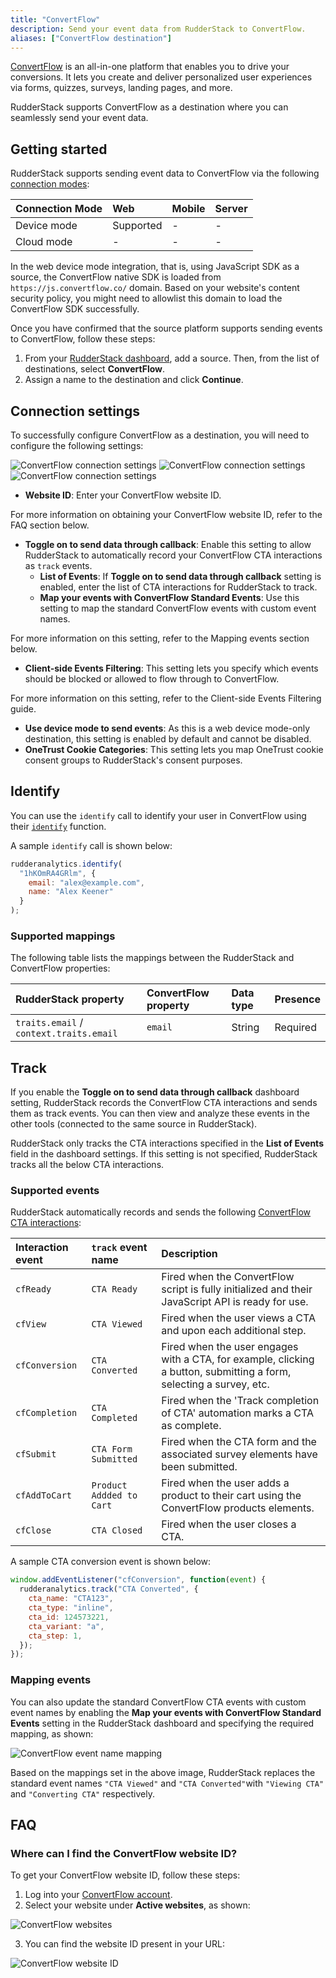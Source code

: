 ```yaml
---
title: "ConvertFlow"
description: Send your event data from RudderStack to ConvertFlow.
aliases: ["ConvertFlow destination"]
---
```


[ConvertFlow](https://www.convertflow.com/) is an all-in-one platform that enables you to drive your conversions. It lets you create and deliver personalized user experiences via forms, quizzes, surveys, landing pages, and more. 

RudderStack supports ConvertFlow as a destination where you can seamlessly send your event data.

## Getting started

RudderStack supports sending event data to ConvertFlow via the following <a href="https://rudderstack.com/docs/rudderstack-cloud/rudderstack-connection-modes/">connection modes</a>:

| Connection Mode | Web | Mobile | Server |
| :--- | :--- | :--- | :--- |
| Device mode | Supported | - | - |
| Cloud mode | -  | - | - |

<div class="infoBlock">
In the web device mode integration, that is, using <Link to="/sources/event-streams/sdks/rudderstack-javascript-sdk">JavaScript SDK</Link> as a source, the ConvertFlow native SDK is loaded from <code class="inline-code">https://js.convertflow.co/</code> domain. Based on your website's content security policy, you might need to <Link to="/sources/event-streams/sdks/rudderstack-javascript-sdk/load-js-sdk/#allowlist-destination-domain">allowlist this domain</Link> to load the ConvertFlow SDK successfully.
</div>

Once you have confirmed that the source platform supports sending events to ConvertFlow, follow these steps:

1. From your [RudderStack dashboard](https://app.rudderstack.com/), add a source. Then, from the list of destinations, select **ConvertFlow**.
2. Assign a name to the destination and click **Continue**.

## Connection settings

To successfully configure ConvertFlow as a destination, you will need to configure the following settings:

<img src="../../assets/event-stream-destinations/convertflow-connection-settings-1.png" alt="ConvertFlow connection settings" />
<img src="../../assets/event-stream-destinations/convertflow-connection-settings-2.png" alt="ConvertFlow connection settings" />
<img src="../../assets/event-stream-destinations/convertflow-connection-settings-3.png" alt="ConvertFlow connection settings" />

- **Website ID**: Enter your ConvertFlow website ID.

<div class="infoBlock">
For more information on obtaining your ConvertFlow website ID, refer to the <Link to="#faq">FAQ</Link> section below.
</div>

- **Toggle on to send data through callback**: Enable this setting to allow RudderStack to automatically record your ConvertFlow CTA interactions as `track` events.
  - **List of Events**: If **Toggle on to send data through callback** setting is enabled, enter the list of CTA interactions for RudderStack to track.
  - **Map your events with ConvertFlow Standard Events**: Use this setting to map the standard ConvertFlow events with custom event names.

<div class="infoBlock">
For more information on this setting, refer to the <Link to="#mapping-events">Mapping events</Link> section below.
</div>

- **Client-side Events Filtering**: This setting lets you specify which events should be blocked or allowed to flow through to ConvertFlow.

<div class="infoBlock">
For more information on this setting, refer to the <Link to="/sources/sdks/event-filtering/">Client-side Events Filtering</Link> guide.
</div>

- **Use device mode to send events**: As this is a <Link to="https://www.rudderstack.com/docs/destinations/rudderstack-connection-modes/#device-mode">web device mode</Link>-only destination, this setting is enabled by default and cannot be disabled.
- **OneTrust Cookie Categories**: This setting lets you map <Link to="/sources/sdks/rudderstack-javascript-sdk/consent-managers/onetrust/">OneTrust</Link> cookie consent groups to RudderStack's consent purposes.

## Identify

You can use the <Link to="/event-spec/standard-events/identify/">`identify`</Link> call to identify your user in ConvertFlow using their <a href="https://help.convertflow.com/article/112-convertflow-javascript-api-examples#convertflow-identify">`identify`</a> function.

A sample `identify` call is shown below:

```javascript
rudderanalytics.identify(
  "1hKOmRA4GRlm", {
    email: "alex@example.com",
    name: "Alex Keener"
  }
);
```

### Supported mappings

The following table lists the mappings between the RudderStack and ConvertFlow properties:

| RudderStack property | ConvertFlow property | Data type | Presence
|:---------------------|:-------------|:--------------|:--------------|
| `traits.email` / `context.traits.email` | `email` | String | Required |

## Track

If you enable the **Toggle on to send data through callback** dashboard setting, RudderStack records the ConvertFlow CTA interactions and sends them as <Link to="/event-spec/standard-events/track/">track</Link> events. You can then view and analyze these events in the other tools (connected to the same source in RudderStack).

<div class="infoBlock">
RudderStack only tracks the CTA interactions specified in the <strong>List of Events</strong> field in the dashboard settings. If this setting is not specified, RudderStack tracks all the below CTA interactions.
</div>

### Supported events

RudderStack automatically records and sends the following <a href="https://help.convertflow.com/article/112-convertflow-javascript-api-examples">ConvertFlow CTA interactions</a>:

| Interaction event | `track` event name | Description |
| :---| :---|  :--- |
| `cfReady`| `CTA Ready` | Fired when the ConvertFlow script is fully initialized and their JavaScript API is ready for use. |
| `cfView`|  `CTA Viewed` | Fired when the user views a CTA and upon each additional step.
| `cfConversion`|  `CTA Converted` | Fired when the user engages with a CTA, for example, clicking a button, submitting a form, selecting a survey, etc.
| `cfCompletion`|  `CTA Completed` | Fired when the 'Track completion of CTA' automation marks a CTA as complete.
| `cfSubmit`|  `CTA Form Submitted` | Fired when the CTA form and the associated survey elements have been submitted.
| `cfAddToCart`| `Product Addded to Cart` | Fired when the user adds a product to their cart using the ConvertFlow products elements.
| `cfClose`| `CTA Closed` | Fired when the user closes a CTA.

A sample CTA conversion event is shown below:

```javascript
window.addEventListener("cfConversion", function(event) {
  rudderanalytics.track("CTA Converted", {
    cta_name: "CTA123",
    cta_type: "inline",
    cta_id: 124573221,
    cta_variant: "a",
    cta_step: 1,
  });
});
```

### Mapping events

You can also update the standard ConvertFlow CTA events with custom event names by enabling the <strong>Map your events with ConvertFlow Standard Events</strong> setting in the RudderStack dashboard and specifying the required mapping, as shown:

<img src="../../assets/event-stream-destinations/convertflow-event-mapping.png" alt="ConvertFlow event name mapping" />

Based on the mappings set in the above image, RudderStack replaces the standard event names `"CTA Viewed"` and `"CTA Converted"`with `"Viewing CTA"` and `"Converting CTA"` respectively.

## FAQ

### Where can I find the ConvertFlow website ID?

To get your ConvertFlow website ID, follow these steps:

1. Log into your <a href="https://app.convertflow.com/login">ConvertFlow account</a>.
2. Select your website under **Active websites**, as shown:

<img src="../../assets/event-stream-destinations/convertflow-websites.png" alt="ConvertFlow websites" />

3. You can find the website ID present in your URL:

<img src="../../assets/event-stream-destinations/convertflow-website-id.png" alt="ConvertFlow website ID" />
